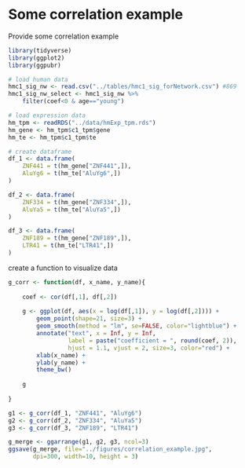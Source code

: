# Some correlation example

Provide some correlation example

```r
library(tidyverse)
library(ggplot2)
library(ggpubr)
```

```r
# load human data
hmc1_sig_nw <- read.csv("../tables/hmc1_sig_forNetwork.csv") #869
hmc1_sig_nw_select <- hmc1_sig_nw %>%
    filter(coef<0 & age=="young")

# load expression data
hm_tpm <- readRDS("../data/hmExp_tpm.rds")
hm_gene <- hm_tpm$c1_tpm$gene
hm_te <- hm_tpm$c1_tpm$te

# create dataframe
df_1 <- data.frame(
    ZNF441 = t(hm_gene["ZNF441",]),
    AluYg6 = t(hm_te["AluYg6",])
)

df_2 <- data.frame(
    ZNF334 = t(hm_gene["ZNF334",]),
    AluYa5 = t(hm_te["AluYa5",])
)

df_3 <- data.frame(
    ZNF189 = t(hm_gene["ZNF189",]),
    LTR41 = t(hm_te["LTR41",])
)
```

create a function to visualize data

```r
g_corr <- function(df, x_name, y_name){
    
    coef <- cor(df[,1], df[,2])
    
    g <- ggplot(df, aes(x = log(df[,1]), y = log(df[,2]))) +
        geom_point(shape=21, size=3) +
        geom_smooth(method = "lm", se=FALSE, color="lightblue") +
        annotate("text", x = Inf, y = Inf, 
                 label = paste("coefficient = ", round(coef, 2)),
                 hjust = 1.1, vjust = 2, size=3, color="red") +
        xlab(x_name) +
        ylab(y_name) +
        theme_bw()
    
    g
    
}

```

```r
g1 <- g_corr(df_1, "ZNF441", "AluYg6")
g2 <- g_corr(df_2, "ZNF334", "AluYa5")
g3 <- g_corr(df_3, "ZNF189", "LTR41")

g_merge <- ggarrange(g1, g2, g3, ncol=3)
ggsave(g_merge, file="../figures/correlation_example.jpg", 
       dpi=300, width=10, height = 3)
```
